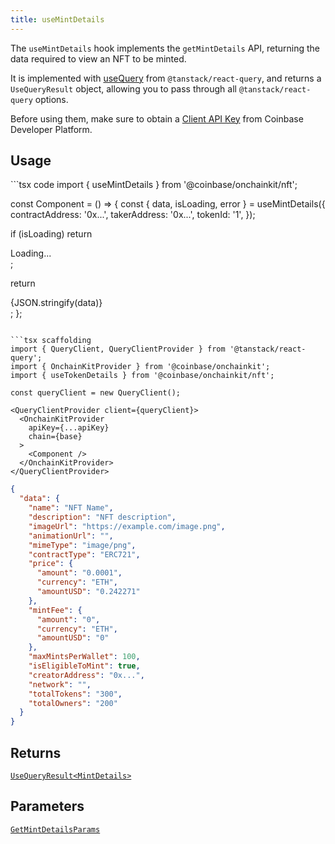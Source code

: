 ```yaml
---
title: useMintDetails
---
```



The `useMintDetails` hook implements the `getMintDetails` API, returning the data required to view an NFT to be minted.

It is implemented with [useQuery](https://tanstack.com/query/latest/docs/framework/react/reference/useQuery) from `@tanstack/react-query`, and returns a `UseQueryResult` object, allowing you to pass through all `@tanstack/react-query` options.

Before using them, make sure to obtain a [Client API Key](https://portal.cdp.coinbase.com/projects/api-keys/client-key) from Coinbase Developer Platform.

## Usage

<CodeGroup>
```tsx code
import { useMintDetails } from '@coinbase/onchainkit/nft';

const Component = () => {
  const { data, isLoading, error } = useMintDetails({
    contractAddress: '0x...',
    takerAddress: '0x...',
    tokenId: '1',
  });

  if (isLoading) return <div>Loading...</div>;
  
  return <div>{JSON.stringify(data)}</div>;
};
```

```tsx scaffolding
import { QueryClient, QueryClientProvider } from '@tanstack/react-query';
import { OnchainKitProvider } from '@coinbase/onchainkit';
import { useTokenDetails } from '@coinbase/onchainkit/nft';

const queryClient = new QueryClient();

<QueryClientProvider client={queryClient}>
  <OnchainKitProvider
    apiKey={...apiKey}
    chain={base}
  >
    <Component />
  </OnchainKitProvider>
</QueryClientProvider>
```


```json return value
{
  "data": {
    "name": "NFT Name",
    "description": "NFT description",
    "imageUrl": "https://example.com/image.png",
    "animationUrl": "",
    "mimeType": "image/png",
    "contractType": "ERC721",
    "price": {
      "amount": "0.0001",
      "currency": "ETH",
      "amountUSD": "0.242271"
    },
    "mintFee": {
      "amount": "0",
      "currency": "ETH",
      "amountUSD": "0"
    },
    "maxMintsPerWallet": 100,
    "isEligibleToMint": true,
    "creatorAddress": "0x...",
    "network": "",
    "totalTokens": "300",
    "totalOwners": "200"
  }
}
```
</CodeGroup>

## Returns

[`UseQueryResult<MintDetails>`](/onchainkit/api/types#getmintdetailsresponse)

## Parameters

[`GetMintDetailsParams`](/onchainkit/api/types#getmintdetailsparams)



<PolicyBanner />